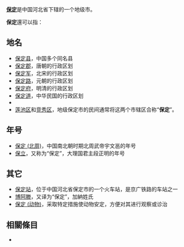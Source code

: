 '''[[保定|保定]]'''是中国河北省下辖的一个地级市。

'''保定'''還可以指：

== 地名 ==
*[[保定县|保定县]]，中国多个同名县
*[[保定郡|保定郡]]，唐朝的行政区划
*[[保定军|保定军]]，北宋的行政区划
*[[保定路|保定路]]，元朝的行政区划
*[[保定府|保定府]]，明清的行政区划
*[[保定道|保定道]]，中华民国的行政区划
*{{PRC admin/disambig|34/02/08/002/000}}
*[[莲池区|莲池区]]和[[竞秀区|竞秀区]]，地级保定市的民间通常将这两个市辖区合称“'''保定'''”。

== 年号 ==
*[[保定_(北周)|保定 (北周)]]，中国南北朝时期北周武帝宇文邕的年号
*[[保立|保立]]，又称为“保定”，大理国君主段正明的年号

== 其它 ==
*[[保定站|保定站]]，位于中国河北省保定市的一个火车站，是京广铁路的车站之一
*[[博阿滕|博阿滕]]，又译为“保定”，加納姓氏
*[[保定_(动物)|保定 (动物)]]，采取特定措施使动物安定，方便对其进行观察或诊治

== 相關條目 ==
*{{lookfrom|保定}}

{{Disambig|B|Cat=二字消歧义}}